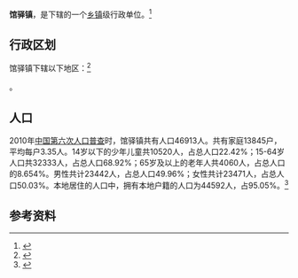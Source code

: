 {{Redirect|馆驿|驿站的住宿设施|旅舍|和|旅笼}}
{{中国乡级行政区|37/08/32/107/000}}

'''馆驿镇'''，是{{PRC admin/fullname|37/08/32/107/000|3}}下辖的一个[[乡镇|乡镇]]级行政单位。<ref>{{PRC admin/ref sgc|{{PRC admin/parent|37/08/32/107/000}}}}</ref>

== 行政区划 ==

馆驿镇下辖以下地区：<ref>{{PRC admin/ref sgc|37/08/32/107/000}}</ref>

{{PRC admin/children|37/08/32/107/000}}。
== 人口 ==

2010年[[中国第六次人口普查|中国第六次人口普查]]时，馆驿镇共有人口46913人。共有家庭13845户，平均每户3.35人。14岁以下的少年儿童共10520人，占总人口22.42%；15-64岁人口共32333人，占总人口68.92%；65岁及以上的老年人共4060人，占总人口的8.654%。男性共计23442人，占总人口49.96%；女性共计23471人，占总人口50.03%。本地居住的人口中，拥有本地户籍的人口为44592人，占95.05%。<ref name="人口普查2010">{{cite book| title =《中国2010年人口普查分乡、镇、街道资料》| author1 =中国国务院人口普查办公室| author2 =中国国家统计局人口就业统计司| year =2010| website =| page =表15 山东省乡、镇、街道人口| format =|}}</ref>

== 参考资料 ==
{{reflist}}
{{行政区划小作品}}
{{PRC admin/navcat|37/08/32/107/000}}